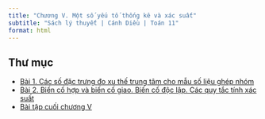 ---
title: "Chương V. Một số yếu tố thống kê và xác suất"
subtitle: "Sách lý thuyết | Cánh Diều | Toán 11"
format: html
---

## Thư mục
- [Bài 1. Các số đặc trưng đo xu thế trung tâm cho mẫu số liệu ghép nhóm](bai-1/cac-sdt-do-xttt-msl-ghep-nhom.qmd)
- [Bài 2. Biến cố hợp và biến cố giao. Biến cố độc lập. Các quy tắc tính xác suất](bai-2/quy-tac-tinh-xac-suat.qmd)
- [Bài tập cuối chương V](bai-tap/bai-tap-chuong-5.qmd)